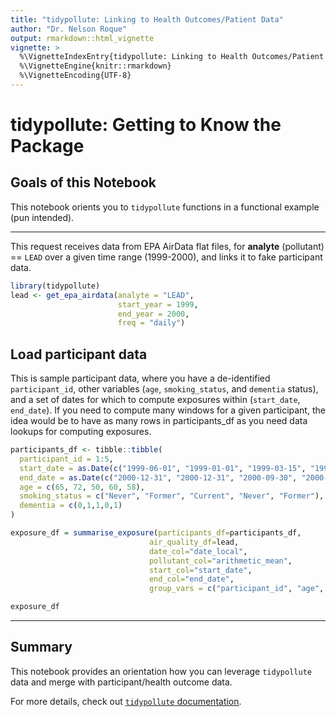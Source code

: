 ```yaml
---
title: "tidypollute: Linking to Health Outcomes/Patient Data"
author: "Dr. Nelson Roque"
output: rmarkdown::html_vignette
vignette: >
  %\VignetteIndexEntry{tidypollute: Linking to Health Outcomes/Patient Data}
  %\VignetteEngine{knitr::rmarkdown}
  %\VignetteEncoding{UTF-8}
---
```


# tidypollute: Getting to Know the Package

## Goals of this Notebook

This notebook orients you to `tidypollute` functions in a functional example (pun intended).

------------------------------------------------------------------------

This request receives data from EPA AirData flat files, for **analyte** (pollutant) == `LEAD` over a given time range (1999-2000), and links it to fake participant data.

```r
library(tidypollute)
lead <- get_epa_airdata(analyte = "LEAD", 
                        start_year = 1999, 
                        end_year = 2000, 
                        freq = "daily")
```

## Load participant data

This is sample participant data, where you have a de-identified `participant_id`, other variables (`age`, `smoking_status`, and `dementia` status), and a set of dates for which to compute exposures within (`start_date`, `end_date`). If you need to compute many windows for a given participant, the idea would be to have as many rows in participants_df as you need data lookups for computing exposures.

```r

participants_df <- tibble::tibble(
  participant_id = 1:5,
  start_date = as.Date(c("1999-06-01", "1999-01-01", "1999-03-15", "1999-07-10", "1999-09-20")),
  end_date = as.Date(c("2000-12-31", "2000-12-31", "2000-09-30", "2000-05-20", "2000-06-15")),
  age = c(65, 72, 50, 60, 58),
  smoking_status = c("Never", "Former", "Current", "Never", "Former"),
  dementia = c(0,1,1,0,1)
)

```

```r
exposure_df = summarise_exposure(participants_df=participants_df,
                               air_quality_df=lead,
                               date_col="date_local",
                               pollutant_col="arithmetic_mean",
                               start_col="start_date",
                               end_col="end_date",
                               group_vars = c("participant_id", "age", "smoking_status", "dementia"))

```

```r
exposure_df
```

------------------------------------------------------------------------

## Summary

This notebook provides an orientation how you can leverage `tidypollute` data and merge with participant/health outcome data.

For more details, check out [`tidypollute` documentation](https://nelsonroque.github.io/tidypollute/index.html).
